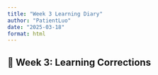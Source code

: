 ```yaml
---
title: "Week 3 Learning Diary"
author: "PatientLuo"
date: "2025-03-18"
format: html
---
```

## 📢 Week 3: Learning Corrections
